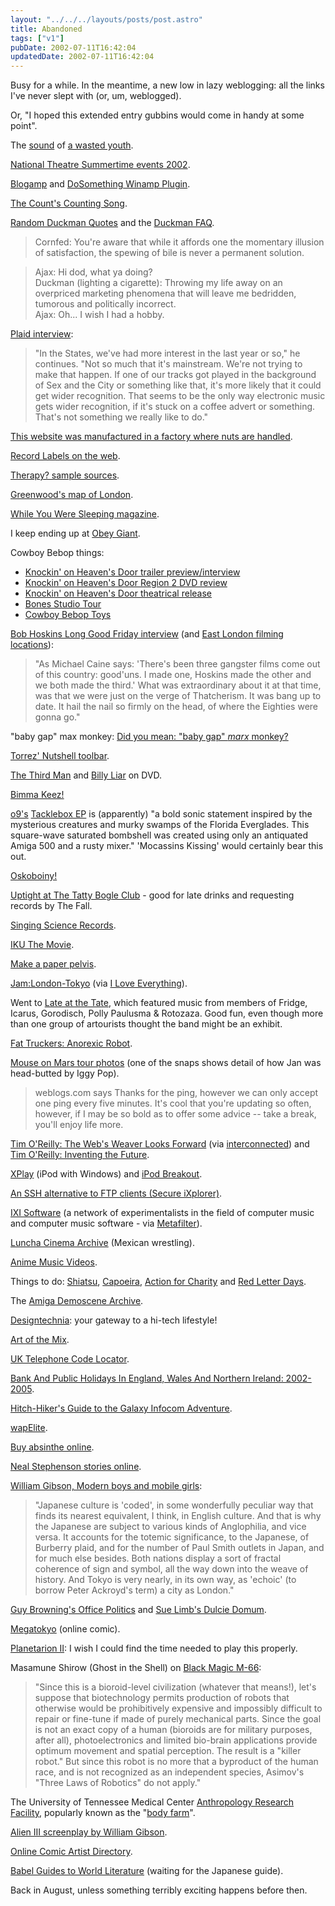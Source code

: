 ```yaml
---
layout: "../../../layouts/posts/post.astro"
title: Abandoned
tags: ["v1"]
pubDate: 2002-07-11T16:42:04
updatedDate: 2002-07-11T16:42:04
---
```


Busy for a while. In the meantime, a new low in lazy weblogging: all the links I've never slept with (or, um, weblogged).

Or, "I hoped this extended entry gubbins would come in handy at some point".

The [sound](http://howervision.com/arcade/sounds/videogames02/13-mooncresta.mp3 "Moon Cresta MP3") of [a wasted youth](http://www.klov.com/M/Moon_Cresta.html "Moon Cresta").

[National Theatre Summertime events 2002](http://www.nationaltheatre.org.uk/summertime/ "National Theatre Summertime events 2002").

[Blogamp](http://www.geocities.com/insanitydrops/blogamp/ "Blogamp: FTPs a text file ") and [DoSomething Winamp Plugin](http://www.oddsock.org/tools/dosomething/ "DoSomething").

[The Count's Counting Song](http://members.tripod.com/Tiny_Dancer/counting.html "When I'm alone I count myself!").

[Random Duckman Quotes](http://www.creighton.edu/cgi-bin/ducker "Random Duckman Quotes") and the [Duckman FAQ](http://www.creighton.edu/~jduche/duckfaq.html "Duckman FAQ").

> Cornfed: You're aware that while it affords one the momentary illusion of satisfaction, the spewing of bile is never a permanent solution.

> Ajax: Hi dod, what ya doing?<br />
> Duckman (lighting a cigarette): Throwing my life away on an overpriced marketing phenomena that will leave me bedridden, tumorous and politically incorrect.<br />
> Ajax: Oh... I wish I had a hobby.<br />

[Plaid interview](http://www.freetimes.com/issues/1027/music-plaid.php3 "Cleveland Free Times: Plaid Takes The Hiss Out Of Electronic Music's Cutting Edge"):

> "In the States, we've had more interest in the last year or so," he continues. "Not so much that it's mainstream. We're not trying to make that happen. If one of our tracks got played in the background of Sex and the City or something like that, it's more likely that it could get wider recognition. That seems to be the only way electronic music gets wider recognition, if it's stuck on a coffee advert or something. That's not something we really like to do."

[This website was manufactured in a factory where nuts are handled](http://www.unsavouryproducts.com/ "Unsavoury Products").

[Record Labels on the web](http://www.rlabels.com/ "Record Labels on the web").

[Therapy? sample sources](http://www.suicidepact.com/trivia/samples.html "Therapy? sample sources").

[Greenwood's map of London](http://www.bathspa.ac.uk/greenwood/ "Greenwood's map of London").

[While You Were Sleeping magazine](http://www.whileyouweresleeping.com/ "While You Were Sleeping magazine").

I keep ending up at [Obey Giant](http://www.obeygiant.com/ "Obey Giant").

Cowboy Bebop things:

- [Knockin' on Heaven's Door trailer preview/interview](http://www.ex.org/articles/2001/2001.09.01-exclusive-bebop-pg4.html "Cowboy Bebop trailer preview/interview")
- [Knockin' on Heaven's Door Region 2 DVD review](http://www.ex.org/articles/2002/2002.02.02-rev_anime-j-cowboy_bebop_knockin_on_heavens_door.html "Review of Region 2 DVD")
- [Knockin' on Heaven's Door theatrical release](http://www.ex.org/articles/2001/2001.09.01-exclusive-bebop-pg1.html "Preview of theatrical release")
- [Bones Studio Tour](http://www.ex.org/5.4/04-feature_bones.html "Bones Studio Tour")
- [Cowboy Bebop Toys](http://www.toymania.com/columns/speedlines/speed_0614.shtml "Cowboy Bebop Toys")

[Bob Hoskins Long Good Friday interview](http://www.empireonline.co.uk/features/interviews/bobhoskins/ "Empire Online: Bob Hoskins Interview") (and [East London filming locations](http://www.cockney.co.uk/06a1.htm "Cockney Online: Television and Film Locations")):

> "As Michael Caine says: 'There's been three gangster films come out of this country: good'uns. I made one, Hoskins made the other and we both made the third.' What was extraordinary about it at that time, was that we were just on the verge of Thatcherism. It was bang up to date. It hail the nail so firmly on the head, of where the Eighties were gonna go."

"baby gap" max monkey: [Did you mean: "baby gap" _marx_ monkey?](http://www.google.com/search?q=%22baby+gap%22+max+monkey "Google search")

[Torrez' Nutshell toolbar](http://www.torrez.org/projects/nutshell/ "Torrez' Nutshell toolbar").

[The Third Man](http://www.amazon.co.uk/exec/obidos/ASIN/B00005QX9Z/ohsky "Amazon.co.uk: The Third Man DVD") and [Billy Liar](http://www.amazon.co.uk/exec/obidos/ASIN/B00005U0HY/ohsky "Amazon.co.uk: Billy Liar DVD") on DVD.

[Bimma Keez!](http://64.65.55.254/ubb/Forum1/HTML/002338.html "Trolling on the So Solid Crew boards")

[o9's](http://www.hyperreal.org/~chrism/o9/ "o9 Resource Page") [Tacklebox EP](http://www.forcedexposure.com/labels/mustdelicious.html "Forced Exposure: o9's Tacklebox EP") is (apparently) "a bold sonic statement inspired by the mysterious creatures and murky swamps of the Florida Everglades. This square-wave saturated bombshell was created using only an antiquated Amiga 500 and a rusty mixer." 'Mocassins Kissing' would certainly bear this out.

[Oskoboiny!](http://www.w3.org/People/Gerald/ "I'll Oskoboiny *you*.")

[Uptight at The Tatty Bogle Club](http://www.baptiste.org.uk/ "Uptight at The Tatty Bogle Club, Kingly Court nr. Carnaby Street") - good for late drinks and requesting records by The Fall.

[Singing Science Records](http://www.acme.com/jef/science_songs/ "Singing Science Records").

[IKU The Movie](http://www.i-k-u.com/ "IKU The Movie").

[Make a paper pelvis](http://www.people.virginia.edu/~wl4e/p/instruct.html "Make a paper pelvis").

[Jam:London-Tokyo](http://www.onlinejam.co.uk/ "Jam:London-Tokyo") (via [I Love Everything](http://www.iloveeverything.co.uk/ "I Love Everything")).

Went to [Late at the Tate](http://www.tate.org.uk/britain/programmes/lat.htm "Late at the Tate at Tate Britain"), which featured music from members of Fridge, Icarus, Gorodisch, Polly Paulusma & Rotozaza. Good fun, even though more than one group of artourists thought the band might be an exhibit.

[Fat Truckers: Anorexic Robot](http://www.fattruckers.co.uk/ "Fat Truckers: Anorexic Robot").

[Mouse on Mars tour photos](http://www.sonig.com/main/texte/NewMoMTourPix/thumb.html "Mouse on Mars tour photos") (one of the snaps shows detail of how Jan was head-butted by Iggy Pop).

> weblogs.com says Thanks for the ping, however we can only accept one ping every five minutes. It's cool that you're updating so often, however, if I may be so bold as to offer some advice -- take a break, you'll enjoy life more.

[Tim O'Reilly: The Web's Weaver Looks Forward](http://www.businessweek.com/bwdaily/dnflash/mar2002/nf20020327_4579.htm "BusinessWeek: The Web's Weaver Looks Forward") (via [interconnected](http://interconnected.org/home/ "interconnected")) and [Tim O'Reilly: Inventing the Future](http://www.oreillynet.com/pub/a/network/2002/04/09/future.html "O'Reilly Network: Inventing the Future").

[XPlay](http://www.mediafour.com/products/xplay/ "XPlay: iPod with Windows") (iPod with Windows) and [iPod Breakout](http://www.osxfaq.com/dailytips/03-2002/03-21-2.ws "iPod Breakout").

[An SSH alternative to FTP clients (Secure iXplorer)](http://www.i-tree.org/ixplorer.htm "Secure iXplorer").

[IXI Software](http://www.ixi-software.net/ "IXI Software") (a network of experimentalists in the field of computer music and computer music software - via [Metafilter](http://www.metafilter.com/ "Metafilter")).

[Luncha Cinema Archive](http://www.savethegalaxy.com/luchamain.html "Luncha (Mexican Wrestling) Cinema Archive") (Mexican wrestling).

[Anime Music Videos](http://www.animemusicvideos.org/ "Anime Music Videos").

Things to do: [Shiatsu](http://www.shiatsu.org/ "Shiatsu"), [Capoeira](http://www.capoeirauk.co.uk/ "Capoeira"), [Action for Charity](http://www.actionforcharity.co.uk/ "Action for Charity") and [Red Letter Days](http://www.redletterdays.co.uk/ "Red Letter Days").

The [Amiga Demoscene Archive](http://www.adzone.fr.st/ "Amiga Demoscene Archive").

[Designtechnia](http://www.designtechnica.com/ "Designtechnia"): your gateway to a hi-tech lifestyle!

[Art of the Mix](http://www.artofthemix.org/ "Art of the Mix").

[UK Telephone Code Locator](http://www.warwick.ac.uk/cgi-bin-Phones/nng "UK Telephone Code Locator").

[Bank And Public Holidays In England, Wales And Northern Ireland: 2002-2005](http://www.dti.gov.uk/er/bankhol.htm "Bank And Public Holidays In England, Wales And Northern Ireland: 2002-2005").

[Hitch-Hiker's Guide to the Galaxy Infocom Adventure](http://www.douglasadams.com/creations/infocomjava.html "Hitch-Hiker's Guide to the Galaxy Infocom Adventure (Java)").

[wapElite](http://www.phink.net/elite/ "wapElite").

[Buy absinthe online](http://www.eabsinthe.com/ "eAbsinthe").

[Neal Stephenson stories online](http://kuoi.asui.uidaho.edu/~kamikaze/snowcrash.html "Mark Hughes' Snow Crash fansite").

[William Gibson, Modern boys and mobile girls](http://www.observer.co.uk/Print/0,3858,4163142,00.html "The Observer: Modern boys and mobile girls"):

> "Japanese culture is 'coded', in some wonderfully peculiar way that finds its nearest equivalent, I think, in English culture. And that is why the Japanese are subject to various kinds of Anglophilia, and vice versa. It accounts for the totemic significance, to the Japanese, of Burberry plaid, and for the number of Paul Smith outlets in Japan, and for much else besides. Both nations display a sort of fractal coherence of sign and symbol, all the way down into the weave of history. And Tokyo is very nearly, in its own way, as 'echoic' (to borrow Peter Ackroyd's term) a city as London."

[Guy Browning's Office Politics](http://www.officepolitics.co.uk/ "Guy Browning's Office Politics") and [Sue Limb's Dulcie Domum](http://www.suelimb.com/dulcie.html "Sue Limb's Dulcie Domum").

[Megatokyo](http://www.megatokyo.com/ "Megatokyo") (online comic).

[Planetarion II](http://www.planetarion.com/ "Planetarion II"): I wish I could find the time needed to play this properly.

Masamune Shirow (Ghost in the Shell) on [Black Magic M-66](http://www.geocities.com/Tokyo/Towers/1073/black.htm):

> "Since this is a bioroid-level civilization (whatever that means!), let's suppose that biotechnology permits production of robots that otherwise would be prohibitively expensive and impossibly difficult to repair or fine-tune if made of purely mechanical parts. Since the goal is not an exact copy of a human (bioroids are for military purposes, after all), photoelectronics and limited bio-brain applications provide optimum movement and spatial perception. The result is a "killer robot." But since this robot is no more that a byproduct of the human race, and is not recognized as an independent species, Asimov's "Three Laws of Robotics" do not apply."

The University of Tennessee Medical Center [Anthropology Research Facility](http://dailybeacon.utk.edu/article.php/5048 "The Daily Beacon: Body farm kills myths, helps research"), popularly known as the "[body farm](http://dailybeacon.utk.edu/special/bodyfarm/ "The Daily Beacon: Skeleton donor seeks help from 'body farm'")".

[Alien III screenplay by William Gibson](http://kuoi.asui.uidaho.edu/~kamikaze/documents/alien3wg.html "A L I E N III by William Gibson Revised first draft screenplay").

[Online Comic Artist Directory](http://ocad.syste.ms/ "Online Comic Artist Directory").

[Babel Guides to World Literature](http://www.raybabel.dircon.co.uk/ "Babel Guides to World Literature") (waiting for the Japanese guide).

Back in August, unless something terribly exciting happens before then.
